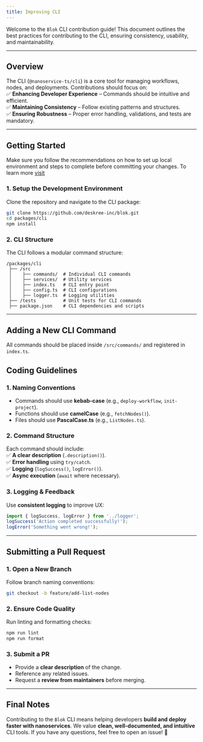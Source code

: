 ```yaml
---
title: Improving CLI
---
```


Welcome to the `Blok` CLI contribution guide! This document outlines the best practices for contributing to the CLI, ensuring consistency, usability, and maintainability.

---

## **Overview**  
The CLI (`@nanoservice-ts/cli`) is a core tool for managing workflows, nodes, and deployments. Contributions should focus on:  
✅ **Enhancing Developer Experience** – Commands should be intuitive and efficient.  
✅ **Maintaining Consistency** – Follow existing patterns and structures.  
✅ **Ensuring Robustness** – Proper error handling, validations, and tests are mandatory.  

---

## **Getting Started**  
<Tip> Make sure you follow the recommendations on how to set up local environment and steps to complete before committing your changes. To learn more [visit](/docs/c/overview/how-to-contribute)</Tip>
### **1. Setup the Development Environment**  
Clone the repository and navigate to the CLI package:  
```bash
git clone https://github.com/deskree-inc/blok.git
cd packages/cli
npm install
```

### **2. CLI Structure**  
The CLI follows a modular command structure:  
```
/packages/cli
 ├── /src
 │    ├── commands/  # Individual CLI commands
 │    ├── services/  # Utility services
 │    ├── index.ts   # CLI entry point
 │    ├── config.ts  # CLI configurations
 │    ├── logger.ts  # Logging utilities
 ├── /tests          # Unit tests for CLI commands
 ├── package.json    # CLI dependencies and scripts
```

---

## **Adding a New CLI Command**  
All commands should be placed inside `/src/commands/` and registered in `index.ts`.  

## **Coding Guidelines**  
### **1. Naming Conventions**  
- Commands should use **kebab-case** (e.g., `deploy-workflow`, `init-project`).
- Functions should use **camelCase** (e.g., `fetchNodes()`).
- Files should use **PascalCase.ts** (e.g., `ListNodes.ts`).

### **2. Command Structure**  
Each command should include:  
✅ **A clear description** (`.description()`).  
✅ **Error handling** using `try/catch`.  
✅ **Logging** (`logSuccess()`, `logError()`).  
✅ **Async execution** (`await` where necessary).  

### **3. Logging & Feedback**  
Use **consistent logging** to improve UX:  
```typescript
import { logSuccess, logError } from '../logger';
logSuccess('Action completed successfully!');
logError('Something went wrong!');
```

---

## **Submitting a Pull Request**  
### **1. Open a New Branch**  
Follow branch naming conventions:  
```bash
git checkout -b feature/add-list-nodes
```

### **2. Ensure Code Quality**  
Run linting and formatting checks:  
```bash
npm run lint
npm run format
```

### **3. Submit a PR**  
- Provide a **clear description** of the change.  
- Reference any related issues.  
- Request a **review from maintainers** before merging.  

---

## **Final Notes**  
Contributing to the `Blok` CLI means helping developers **build and deploy faster with nanoservices**. We value **clean, well-documented, and intuitive** CLI tools. If you have any questions, feel free to open an issue! 🚀  
```